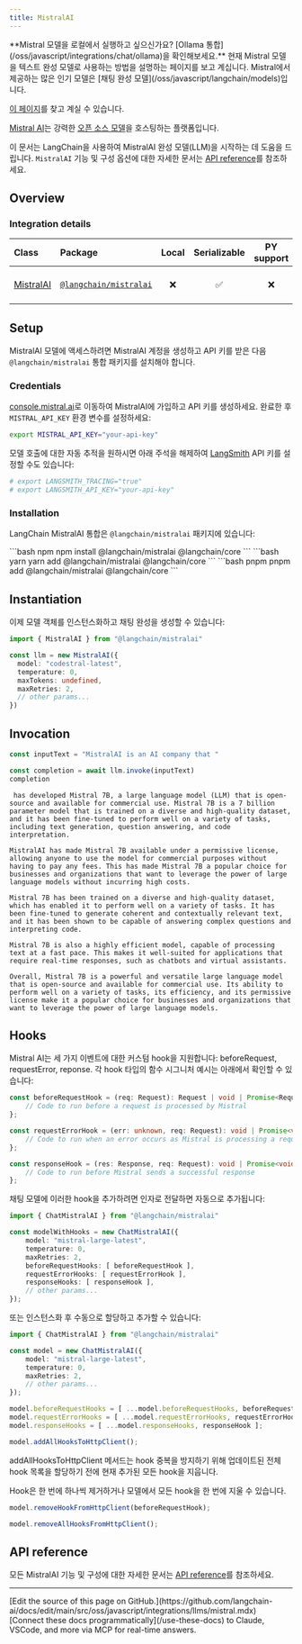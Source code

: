 ```yaml
---
title: MistralAI
---
```


<Tip>
**Mistral 모델을 로컬에서 실행하고 싶으신가요? [Ollama 통합](/oss/javascript/integrations/chat/ollama)을 확인해보세요.**
</Tip>
<Warning>
현재 Mistral 모델을 텍스트 완성 모델로 사용하는 방법을 설명하는 페이지를 보고 계십니다. Mistral에서 제공하는 많은 인기 모델은 [채팅 완성 모델](/oss/javascript/langchain/models)입니다.

[이 페이지](/oss/javascript/integrations/chat/mistral/)를 찾고 계실 수 있습니다.
</Warning>


[Mistral AI](https://mistral.ai/)는 강력한 [오픈 소스 모델](https://docs.mistral.ai/getting-started/models/)을 호스팅하는 플랫폼입니다.

이 문서는 LangChain을 사용하여 MistralAI 완성 모델(LLM)을 시작하는 데 도움을 드립니다. `MistralAI` 기능 및 구성 옵션에 대한 자세한 문서는 [API reference](https://api.js.langchain.com/classes/langchain_mistralai.MistralAI.html)를 참조하세요.

## Overview

### Integration details

| Class | Package | Local | Serializable | PY support | Downloads | Version |
| :--- | :--- | :---: | :---: |  :---: | :---: | :---: |
| [MistralAI](https://api.js.langchain.com/classes/langchain_mistralai.MistralAI.html) | [`@langchain/mistralai`](https://www.npmjs.com/package/@langchain/mistralai) | ❌ | ✅ | ❌ | ![NPM - Downloads](https://img.shields.io/npm/dm/@langchain/mistralai?style=flat-square&label=%20&) | ![NPM - Version](https://img.shields.io/npm/v/@langchain/mistralai?style=flat-square&label=%20&) |

## Setup

MistralAI 모델에 액세스하려면 MistralAI 계정을 생성하고 API 키를 받은 다음 `@langchain/mistralai` 통합 패키지를 설치해야 합니다.

### Credentials

[console.mistral.ai](https://console.mistral.ai/)로 이동하여 MistralAI에 가입하고 API 키를 생성하세요. 완료한 후 `MISTRAL_API_KEY` 환경 변수를 설정하세요:

```bash
export MISTRAL_API_KEY="your-api-key"
```

모델 호출에 대한 자동 추적을 원하시면 아래 주석을 해제하여 [LangSmith](https://docs.smith.langchain.com/) API 키를 설정할 수도 있습니다:

```bash
# export LANGSMITH_TRACING="true"
# export LANGSMITH_API_KEY="your-api-key"
```

### Installation

LangChain MistralAI 통합은 `@langchain/mistralai` 패키지에 있습니다:

<CodeGroup>
```bash npm
npm install @langchain/mistralai @langchain/core
```
```bash yarn
yarn add @langchain/mistralai @langchain/core
```
```bash pnpm
pnpm add @langchain/mistralai @langchain/core
```
</CodeGroup>

## Instantiation

이제 모델 객체를 인스턴스화하고 채팅 완성을 생성할 수 있습니다:

```typescript
import { MistralAI } from "@langchain/mistralai"

const llm = new MistralAI({
  model: "codestral-latest",
  temperature: 0,
  maxTokens: undefined,
  maxRetries: 2,
  // other params...
})
```

## Invocation

```typescript
const inputText = "MistralAI is an AI company that "

const completion = await llm.invoke(inputText)
completion
```

```output
 has developed Mistral 7B, a large language model (LLM) that is open-source and available for commercial use. Mistral 7B is a 7 billion parameter model that is trained on a diverse and high-quality dataset, and it has been fine-tuned to perform well on a variety of tasks, including text generation, question answering, and code interpretation.

MistralAI has made Mistral 7B available under a permissive license, allowing anyone to use the model for commercial purposes without having to pay any fees. This has made Mistral 7B a popular choice for businesses and organizations that want to leverage the power of large language models without incurring high costs.

Mistral 7B has been trained on a diverse and high-quality dataset, which has enabled it to perform well on a variety of tasks. It has been fine-tuned to generate coherent and contextually relevant text, and it has been shown to be capable of answering complex questions and interpreting code.

Mistral 7B is also a highly efficient model, capable of processing text at a fast pace. This makes it well-suited for applications that require real-time responses, such as chatbots and virtual assistants.

Overall, Mistral 7B is a powerful and versatile large language model that is open-source and available for commercial use. Its ability to perform well on a variety of tasks, its efficiency, and its permissive license make it a popular choice for businesses and organizations that want to leverage the power of large language models.
```

## Hooks

Mistral AI는 세 가지 이벤트에 대한 커스텀 hook을 지원합니다: beforeRequest, requestError, reponse. 각 hook 타입의 함수 시그니처 예시는 아래에서 확인할 수 있습니다:

```typescript
const beforeRequestHook = (req: Request): Request | void | Promise<Request | void> => {
    // Code to run before a request is processed by Mistral
};

const requestErrorHook = (err: unknown, req: Request): void | Promise<void> => {
    // Code to run when an error occurs as Mistral is processing a request
};

const responseHook = (res: Response, req: Request): void | Promise<void> => {
    // Code to run before Mistral sends a successful response
};
```

채팅 모델에 이러한 hook을 추가하려면 인자로 전달하면 자동으로 추가됩니다:

```typescript
import { ChatMistralAI } from "@langchain/mistralai"

const modelWithHooks = new ChatMistralAI({
    model: "mistral-large-latest",
    temperature: 0,
    maxRetries: 2,
    beforeRequestHooks: [ beforeRequestHook ],
    requestErrorHooks: [ requestErrorHook ],
    responseHooks: [ responseHook ],
    // other params...
});
```

또는 인스턴스화 후 수동으로 할당하고 추가할 수 있습니다:

```typescript
import { ChatMistralAI } from "@langchain/mistralai"

const model = new ChatMistralAI({
    model: "mistral-large-latest",
    temperature: 0,
    maxRetries: 2,
    // other params...
});

model.beforeRequestHooks = [ ...model.beforeRequestHooks, beforeRequestHook ];
model.requestErrorHooks = [ ...model.requestErrorHooks, requestErrorHook ];
model.responseHooks = [ ...model.responseHooks, responseHook ];

model.addAllHooksToHttpClient();
```

addAllHooksToHttpClient 메서드는 hook 중복을 방지하기 위해 업데이트된 전체 hook 목록을 할당하기 전에 현재 추가된 모든 hook을 지웁니다.

Hook은 한 번에 하나씩 제거하거나 모델에서 모든 hook을 한 번에 지울 수 있습니다.

```typescript
model.removeHookFromHttpClient(beforeRequestHook);

model.removeAllHooksFromHttpClient();
```

## API reference

모든 MistralAI 기능 및 구성에 대한 자세한 문서는 [API reference](https://api.js.langchain.com/classes/langchain_mistralai.MistralAI.html)를 참조하세요.

---

<Callout icon="pen-to-square" iconType="regular">
    [Edit the source of this page on GitHub.](https://github.com/langchain-ai/docs/edit/main/src/oss/javascript/integrations/llms/mistral.mdx)
</Callout>
<Tip icon="terminal" iconType="regular">
    [Connect these docs programmatically](/use-these-docs) to Claude, VSCode, and more via MCP for    real-time answers.
</Tip>
